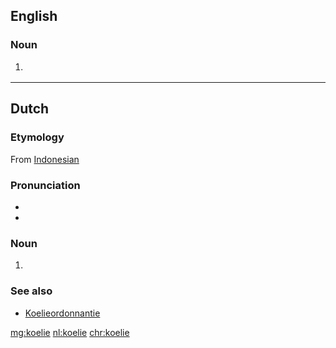 ==English==

===Noun===
{{en-noun}}

# {{lb|en|South Africa}} {{alternative spelling of|coolie|lang=en}}

----

==Dutch==

===Etymology===
From [[w:Bahasa Indonesia|Indonesian]]

===Pronunciation===
* {{audio|Nl-koelie.ogg|Audio|lang=nl}}
* {{hyphenation|koe|lie|lang=nl}}

===Noun===
{{nl-noun|m|-s|koelietje}}

# {{l|en|coolie}}

===See also===
* [[w:nl:Koelie#Koelieordonnantie|Koelieordonnantie]]

[[mg:koelie]]
[[nl:koelie]]
[[chr:koelie]]